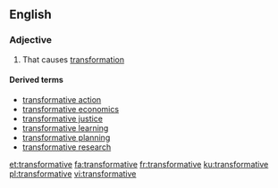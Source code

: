 ==English==

===Adjective===
{{en-adj}}

# That causes [[transformation]]

====Derived terms====
* [[transformative action]]
* [[transformative economics]]
* [[transformative justice]]
* [[transformative learning]]
* [[transformative planning]]
* [[transformative research]]

[[et:transformative]]
[[fa:transformative]]
[[fr:transformative]]
[[ku:transformative]]
[[pl:transformative]]
[[vi:transformative]]